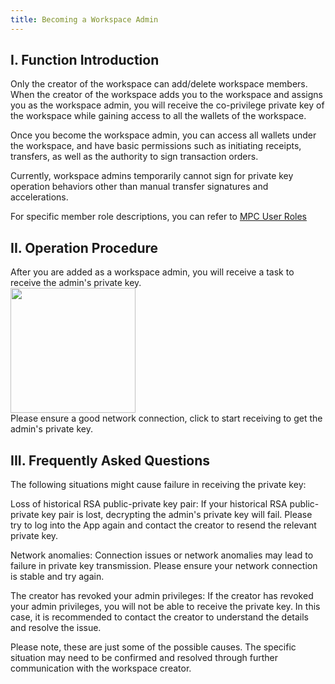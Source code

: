 ```yaml
---
title: Becoming a Workspace Admin
---
```


## I. Function Introduction

<Note>Only the creator of the workspace can add/delete workspace members.</Note>
When the creator of the workspace adds you to the workspace and assigns you as the workspace admin, you will receive the co-privilege private key of the workspace while gaining access to all the wallets of the workspace.

<Tip> 
Once you become the workspace admin, you can access all wallets under the workspace, and have basic permissions such as initiating receipts, transfers, as well as the authority to sign transaction orders.

Currently, workspace admins temporarily cannot sign for private key operation behaviors other than manual transfer signatures and accelerations.

For specific member role descriptions, you can refer to [MPC User Roles](/help-center/manage-mpc/user-setting/user-role)
</Tip>

## II. Operation Procedure

<Steps>
<Step title="Open the App, Select the Workflow Module">
   After you are added as a workspace admin, you will receive a task to receive the admin's private key.

<div className="w-full flex items-center justify-center">
        <img src="/images/user-guide/privatekeyrightreceiving.jpg" width="200"/>
</div>

</Step>

<Step title="Receive Private Key">
Please ensure a good network connection, click to start receiving to get the admin's private key.
</Step>

</Steps>


## III. Frequently Asked Questions

<Accordion title="What situations might prevent me from receiving the private key?">
The following situations might cause failure in receiving the private key:

Loss of historical RSA public-private key pair: If your historical RSA public-private key pair is lost, decrypting the admin's private key will fail. Please try to log into the App again and contact the creator to resend the relevant private key.

Network anomalies: Connection issues or network anomalies may lead to failure in private key transmission. Please ensure your network connection is stable and try again.

The creator has revoked your admin privileges: If the creator has revoked your admin privileges, you will not be able to receive the private key. In this case, it is recommended to contact the creator to understand the details and resolve the issue.

Please note, these are just some of the possible causes. The specific situation may need to be confirmed and resolved through further communication with the workspace creator.
</Accordion>

